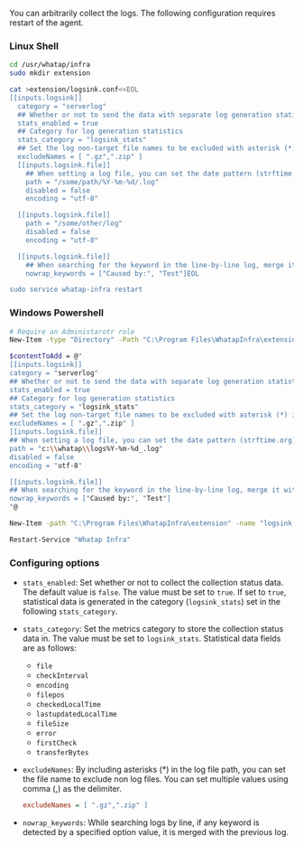You can arbitrarily collect the logs. The following configuration requires restart of the agent.

### Linux Shell

```bash title='Linux Shell' {7-12,14,15,25,26} showLineNumbers
cd /usr/whatap/infra
sudo mkdir extension

cat >extension/logsink.conf<<EOL
[[inputs.logsink]]
  category = "serverlog"
  ## Whether or not to send the data with separate log generation statistics
  stats_enabled = true 
  ## Category for log generation statistics
  stats_category = "logsink_stats"
  ## Set the log non-target file names to be excluded with asterisk (*) in the log file path 
  excludeNames = [ ".gz",".zip" ] 
  [[inputs.logsink.file]]
    ## When setting a log file, you can set the date pattern (strftime.org).
    path = "/some/path/%Y-%m-%d/.log" 
    disabled = false
    encoding = "utf-8"

  [[inputs.logsink.file]]
    path = "/some/other/log"
    disabled = false
    encoding = "utf-8"

  [[inputs.logsink.file]]
    ## When searching for the keyword in the line-by-line log, merge it with the previous log.
    nowrap_keywords = ["Caused by:", "Test"]EOL

sudo service whatap-infra restart
```

### Windows Powershell

```bash title='Windows Powershell' {7-11,14,15,19,20} showLineNumbers
# Require an Administarotr role
New-Item -type "Directory" -Path "C:\Program Files\WhatapInfra\extension"

$contentToAdd = @"
[[inputs.logsink]]
category = "serverlog"
## Whether or not to send the data with separate log generation statistics
stats_enabled = true 
## Category for log generation statistics
stats_category = "logsink_stats"
## Set the log non-target file names to be excluded with asterisk (*) in the log file path 
excludeNames = [ ".gz",".zip" ] 
[[inputs.logsink.file]]
## When setting a log file, you can set the date pattern (strftime.org).
path = "c:\\whatap\\logs%Y-%m-%d_.log"
disabled = false
encoding = "utf-8"

[[inputs.logsink.file]]
## When searching for the keyword in the line-by-line log, merge it with the previous log. 
nowrap_keywords = ["Caused by:", "Test"]
"@

New-Item -path "C:\Program Files\WhatapInfra\extension" -name "logsink.conf" -type "file" -value $contentToAdd -Force

Restart-Service "Whatap Infra"
```

### Configuring options

-   `stats_enabled`: Set whether or not to collect the collection status data. The default value is `false`. The value must be set to `true`. If set to `true`, statistical data is generated in the category (`logsink_stats`) set in the following `stats_category`.

-   `stats_category`: Set the metrics category to store the collection status data in. The value must be set to `logsink_stats`. Statistical data fields are as follows:

    -   `file`
    -   `checkInterval`
    -   `encoding`
    -   `filepos`
    -   `checkedLocalTime`
    -   `lastupdatedLocalTime`
    -   `fileSize`
    -   `error`
    -   `firstCheck`
    -   `transferBytes`

-   `excludeNames`: By including asterisks (\*) in the log file path, you can set the file name to exclude non log files. You can set multiple values using comma (,) as the delimiter.

    ```ini title='Example'
    excludeNames = [ ".gz",".zip" ]
    ```

-   `nowrap_keywords`: While searching logs by line, if any keyword is detected by a specified option value, it is merged with the previous log.

<!-- 

0214 로그 모니터링 요청-추가 업데이트

stats_enabled = false ## 로그 발생량 통계 별도 데이터로 전송 여부
stats_category = "serverlog_stats" ## 로그 발생량 통계 카테고리

* `stats_enabled`: 별도의 로그 수집 통계 데이터 발생 여부를 설정합니다. 기본값은 `false`입니다. 값을 `true`로 설정하면 `stats_category`에서 설정한 카테고리로 통계 데이터가 발생합니다.
* `stats_category`: 별도의 로그 수집 통계 데이터를 저장할 메트릭스 카테고리를 설정합니다. 통계 데이터 필드는 다음과 같습니다.

-->

